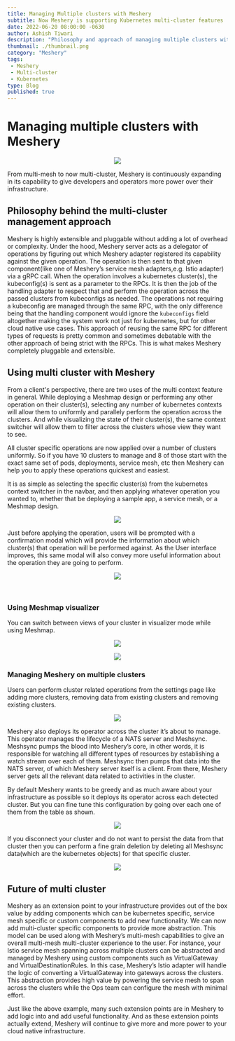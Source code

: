 ```yaml
---
title: Managing Multiple clusters with Meshery
subtitle: Now Meshery is supporting Kubernetes multi-cluster features
date: 2022-06-20 08:00:00 -0630
author: Ashish Tiwari
description: "Philosophy and approach of managing multiple clusters with Meshery"
thumbnail: ./thumbnail.png
category: "Meshery"
tags:
 - Meshery
 - Multi-cluster
 - Kubernetes
type: Blog
published: true
---
```



<BlogWrapper>

# Managing multiple clusters with Meshery
<p align="center">
  <img src="./thumbnail.png" />
</p>

From multi-mesh to now multi-cluster, Meshery is continuously expanding in its capability to give developers and operators more power over their infrastructure.

## Philosophy behind the multi-cluster management approach

Meshery is highly extensible and pluggable without adding a lot of overhead or complexity. Under the hood, Meshery server acts as a delegator of operations by figuring out which Meshery adapter registered its capability against the given operation. The operation is then sent to that given component(like one of Meshery’s service mesh adapters,e.g. Istio adapter) via a gRPC call. When the operation involves a kubernetes cluster(s), the kubeconfig(s) is sent as a parameter to the RPCs. It is then the job of the handling adapter to respect that and perform the operation across the passed clusters from kubeconfigs as needed. The operations not requiring a kubeconfig are managed through the same RPC, with the only difference being that the handling component would ignore the `kubeconfigs` field altogether making the system work not just for kubernetes, but for other cloud native use cases. This approach of reusing the same RPC for different types of requests is pretty common and sometimes debatable with the other approach of being strict with the RPCs. This is what makes Meshery completely pluggable and extensible.

## Using multi cluster with Meshery
From a client's perspective, there are two uses of the multi context feature in general. While deploying a Meshmap design or performing any other operation on their cluster(s), selecting any number of kubernetes contexts will allow them to uniformly and parallely perform the operation across the clusters. And while visualizing the state of their cluster(s), the same context switcher will allow them to filter across the clusters whose view they want to see.


All cluster specific operations are now applied over a number of clusters uniformly. So if you have 10 clusters to manage and 8 of those start with the exact same set of pods, deployments, service mesh, etc then Meshery can help you to apply these operations quickest and easiest.


It is as simple as selecting the specific cluster(s) from the kubernetes context switcher in the navbar, and then applying whatever operation you wanted to, whether that be deploying a sample app, a service mesh, or a Meshmap design.

<p align="center">
  <img src="./c1.png" />
</p>

Just before applying the operation, users will be prompted with a confirmation modal which will provide the information about which cluster(s) that operation will be performed against. As the User interface improves, this same modal will also convey more useful information about the operation they are going to perform.

<p align="center">
  <img src="./c2.png" />
</p>


<br/>

### Using Meshmap visualizer
You can switch between views of your cluster in visualizer mode while using Meshmap.

<p align="center">
  <img src="./c3.png" />
</p>
<p align="center">
  <img src="./c5.png" />
</p>


### Managing Meshery on multiple clusters

Users can perform cluster related operations from the settings page like adding more clusters, removing data from existing clusters and removing existing clusters.

<p align="center">
  <img src="./c6.png" />
</p>

Meshery also deploys its operator across the cluster it’s about to manage. This operator manages the lifecycle of a NATS server and Meshsync. Meshsync pumps the blood into Meshery’s core, in other words, it is responsible for watching all different types of resources by establishing a watch stream over each of them. Meshsync then pumps that data into the NATS server, of which Meshery server itself is a client. From there, Meshery server gets all the relevant data related to activities in the cluster.



By default Meshery wants to be greedy and as much aware about your infrastructure as possible so it deploys its operator across each detected cluster. But you can fine tune this configuration by going over each one of them from the table as shown.


<p align="center">
  <img src="./c7.png" />
</p>

If you disconnect your cluster and do not want to persist the data from that cluster then you can perform a fine grain deletion by deleting all Meshsync data(which are the kubernetes objects) for that specific cluster.


<p align="center">
  <img src="./c8.png" />
</p>

## Future of multi cluster

Meshery as an extension point to your infrastructure provides out of the box value by adding components which can be kubernetes specific, service mesh specific or custom components to add new functionality. We can now add multi-cluster specific components to provide more abstraction. This model can be used along with Meshery’s multi-mesh capabilities to give an overall multi-mesh multi-cluster experience to the user. For instance, your Istio service mesh spanning across multiple clusters can be abstracted and managed by Meshery using custom components such as VirtualGateway and VirtualDestinationRules. In this case, Meshery’s Istio adapter will handle the logic of converting a VirtualGateway into gateways across the clusters. This abstraction provides high value by powering the service mesh to span across the clusters while the Ops team can configure the mesh with minimal effort.


Just like the above example, many such extension points are in Meshery to add logic into and add useful functionality. And as these extension points actually extend, Meshery will continue to give more and more power to your cloud native infrastructure.
</BlogWrapper>